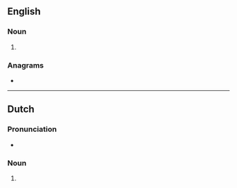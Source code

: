 {{also|Theaters}}
==English==

===Noun===
{{head|en|noun form}}

# {{plural of|en|theater}}

===Anagrams===
* {{anagrams|en|a=aeehrstt|hat trees|hattrees|theatres}}

----

==Dutch==

===Pronunciation===
* {{audio|nl|Nl-theaters.ogg|Audio}}

===Noun===
{{head|nl|noun plural form}}

# {{nl-noun form of|pl|theater}}